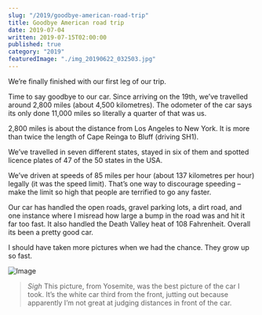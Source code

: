 ```yaml
---
slug: "/2019/goodbye-american-road-trip"
title: Goodbye American road trip
date: 2019-07-04
written: 2019-07-15T02:00:00
published: true
category: "2019"
featuredImage: "./img_20190622_032503.jpg"
---
```


We’re finally finished with our first leg of our trip.

Time to say goodbye to our car. Since arriving on the 19th, we’ve travelled around 2,800 miles (about 4,500 kilometres). The odometer of the car says its only done 11,000 miles so literally a quarter of that was us.

2,800 miles is about the distance from Los Angeles to New York. It is more than twice the length of Cape Reinga to Bluff (driving SH1).

We’ve travelled in seven different states, stayed in six of them and spotted licence plates of 47 of the 50 states in the USA.

We’ve driven at speeds of 85 miles per hour (about 137 kilometres per hour) legally (it was the speed limit). That’s one way to discourage speeding – make the limit so high that people are terrified to go any faster.

Our car has handled the open roads, gravel parking lots, a dirt road, and one instance where I misread how large a bump in the road was and hit it far too fast. It also handled the Death Valley heat of 108 Fahrenheit. Overall its been a pretty good car.

I should have taken more pictures when we had the chance. They grow up so fast.

![Image](./img_20190622_032503.jpg)

> *Sigh* This picture, from Yosemite, was the best picture of the car I took. It’s the white car third from the front, jutting out because apparently I’m not great at judging distances in front of the car.